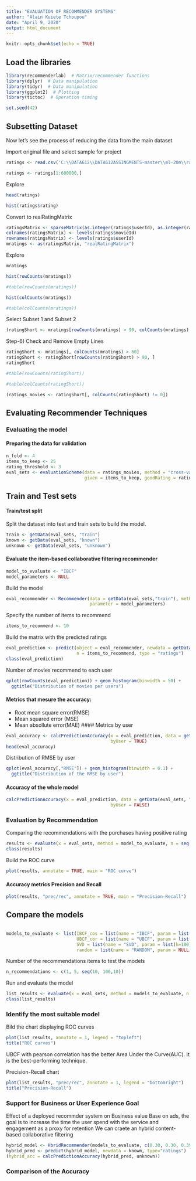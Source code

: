 ---
title: "EVALUATION OF RECOMMENDER SYSTEMS"
author: "Alain Kuiete Tchoupou"
date: "April 9, 2020"
output: html_document
---

```{r setup, include=FALSE}
knitr::opts_chunk$set(echo = TRUE)
```

## Load the libraries

```{r}
library(recommenderlab)  # Matrix/recommender functions
library(dplyr)  # Data manipulation
library(tidyr)  # Data manipulation
library(ggplot2)  # Plotting
library(tictoc)  # Operation timing
```
```{r}
set.seed(42)
```

## Subsetting Dataset
Now let’s see the process of reducing the data from the main dataset

Import original file and select sample for project

```{r}
ratings <- read.csv('C:\\DATA612\\DATA612ASSINGMENTS-master\\ml-20m\\ratings.csv')
```

```{r}
ratings <- ratings[1:600000,]
```


Explore
```{r}
head(ratings)
```



```{r}
hist(ratings$rating)
```


Convert to realRatingMatrix
```{r}
ratingsMatrix <- sparseMatrix(as.integer(ratings$userId), as.integer(ratings$movieId),  x = ratings$rating)
colnames(ratingsMatrix) <- levels(ratings$movieId)
rownames(ratingsMatrix) <- levels(ratings$userId)
mratings <- as(ratingsMatrix, "realRatingMatrix")
```


Explore
```{r}
mratings
```


```{r}
hist(rowCounts(mratings))
```



```{r}
#table(rowCounts(mratings))
```



```{r}
hist(colCounts(mratings))
```
    


```{r}
#table(colCounts(mratings))
```

   
Select Subset 1 and Subset 2

```{r}
(ratingShort <- mratings[rowCounts(mratings) > 90, colCounts(mratings) > 60])
```




Step-6) Check and Remove Empty Lines
```{r}
ratingShort <- mratings[, colCounts(mratings) > 60]
ratingShort <- ratingShort[rowCounts(ratingShort) > 90, ]
ratingShort
```

```{r}
#table(rowCounts(ratingShort))
```



```{r}
#table(colCounts(ratingShort))
```

```{r}
(ratings_movies <- ratingShort[, colCounts(ratingShort) != 0])
```
 


## Evaluating Recommender Techniques
### Evaluating the model
#### Preparing the data for validation
```{r}
n_fold <- 4
items_to_keep <- 25
rating_threshold <- 3
eval_sets <- evaluationScheme(data = ratings_movies, method = "cross-validation", k = n_fold,
                              given = items_to_keep, goodRating = rating_threshold)
```


## Train and Test sets
#### Train/test split
Split the dataset into test and train sets to build the model.

```{r}
train <- getData(eval_sets, "train")
known <- getData(eval_sets, "known")
unknown <- getData(eval_sets, "unknown")
```


#### Evaluate the item-based collaborative filtering recommender
```{r}
model_to_evaluate <- "IBCF"
model_parameters <- NULL
```

Build the model
```{r}
eval_recommender <- Recommender(data = getData(eval_sets,"train"), method = model_to_evaluate,
                                parameter = model_parameters)
```

Specify the number of items to recommend
```{r}
items_to_recommend <- 10
```

Build the matrix with the predicted ratings
```{r}
eval_prediction <- predict(object = eval_recommender, newdata = getData(eval_sets, "known"),
                           n = items_to_recommend, type = "ratings")
class(eval_prediction)
```

Number of movies recommend to each user
```{r}
qplot(rowCounts(eval_prediction)) + geom_histogram(binwidth = 50) +
  ggtitle("Distribution of movies per users")
```


#### Metrics that mesure the accuracy:
- Root mean square error(RMSE)
- Mean squared error (MSE)
- Mean absollute error(MAE)
#### Metrics by user
```{r}
eval_accuracy <- calcPredictionAccuracy(x = eval_prediction, data = getData(eval_sets, "unknown"),
                                        byUser = TRUE)
head(eval_accuracy)
```

Distribution of RMSE by user
```{r}
qplot(eval_accuracy[,"RMSE"]) + geom_histogram(binwidth = 0.1) +
  ggtitle("Distribution of the RMSE by user")
```


#### Accuracy of the whole model
```{r}
calcPredictionAccuracy(x = eval_prediction, data = getData(eval_sets, "unknown"),
                                        byUser = FALSE)
```

### Evaluation by Recommendation
Comparing the recommendations with the purchases having positive rating
```{r}
results <- evaluate(x = eval_sets, method = model_to_evaluate, n = seq(10,100,10))
class(results)
```

Build the ROC curve
```{r}
plot(results, annotate = TRUE, main = "ROC curve")
```

#### Accuracy metrics Precision and Recall
```{r}
plot(results, "prec/rec", annotate = TRUE, main = "Precision-Recall")
```



## Compare the models

```{r}

```


```{r}
models_to_evaluate <- list(IBCF_cos = list(name = "IBCF", param = list(method = "cosine")),
                           UBCF_cor = list(name = "UBCF", param = list(method = "pearson")),
                           SVD = list(name = "SVD", param = list(k=100)),
                           random = list(name = "RANDOM", param = NULL))
```



Number of the recommendations items to test the models
```{r}
n_recommendations <- c(1, 5, seq(10, 100,10))
```

Run and evaluate the model

```{r}
list_results <- evaluate(x = eval_sets, method = models_to_evaluate, n = n_recommendations)
class(list_results)
```


### Identify the most suitable model
Bild the chart displaying ROC curves 
```{r}
plot(list_results, annotate = 1, legend = "topleft")
title("ROC curves")
```



UBCF with pearson correlation has the better Area Under the Curve(AUC). It is the best-performing technique.


Precision-Recall chart
```{r}
plot(list_results, "prec/rec", annotate = 1, legend = "bottomright")
title("Precision-Recall")
```


### Support for Business or User Experience Goal
Effect of a deployed recommder system on Business value
Base on ads, the goal is to increase the time the user spend with the service and engagement as a proxy for retention
We can craete an hybrid content-based collaborative filtering
```{r}
hybrid_model <- HbridRecommender(models_to_evaluate, c(0.30, 0.30, 0.39, 0.01 ))
hybrid_pred <- predict(hybrid_model, newdata = knowm, type="ratings")
(hybrid_acc = calcPredictionAccuracy(hybrid_pred, unknown))
```



### Comparison of the Accuracy
```{r}

```





